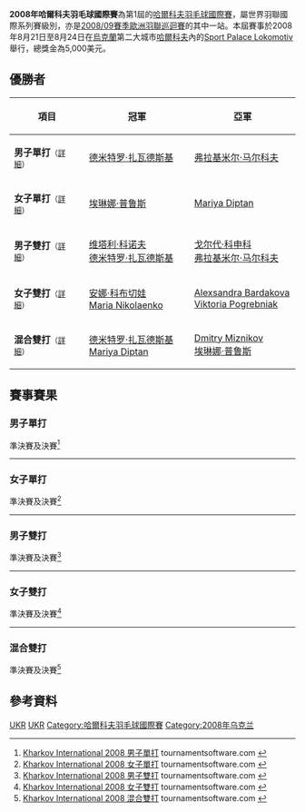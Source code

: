 {{noteTA|G1=Badminton
|1=zh-cn:哈尔科夫; zh-tw:卡爾可夫; zh-hk:哈爾科夫;
}}
{{infobox badminton event
|name           = 2008年哈爾科夫羽毛球國際賽
|image          = 
|size           = 
|caption        =
|dates          = 2008年8月21日－8月24日
|number_edition = 第1屆
|level          = 4B
|prize_money    = 5,000美元
|location       = {{UKR}}[[哈爾科夫|哈爾科夫]]
|venue          = Sport Palace Lokomotiv
|previous       = 
|next           = 2009年哈爾科夫羽毛球國際賽
}}
'''2008年哈爾科夫羽毛球國際賽'''為第1屆的[[哈爾科夫羽毛球國際賽|哈爾科夫羽毛球國際賽]]，屬世界羽聯國際系列賽級別，亦是[[2008/09賽季歐洲羽聯巡迴賽|2008/09賽季歐洲羽聯巡迴賽]]的其中一站。本屆賽事於2008年8月21日至8月24日在[[烏克蘭|烏克蘭]]第二大城市[[哈爾科夫|哈爾科夫]]內的[[Sport_Palace_Lokomotiv|Sport Palace Lokomotiv]]舉行，總獎金為5,000美元。

== 優勝者 ==
{| class=wikitable style="font-size:small"
!width="200"|項目
!width="250"|冠軍
!width="250"|亞軍
|-
|'''男子單打'''<small>（[[#男子單打|詳細]]）</small>
|{{flagicon|UKR}} [[德米特罗·扎瓦德斯基|德米特罗·扎瓦德斯基]]
|{{flagicon|RUS}} [[弗拉基米尔·马尔科夫|弗拉基米尔·马尔科夫]]
|-
|'''女子單打'''<small>（[[#女子單打|詳細]]）</small>
|{{flagicon|UKR}} [[埃琳娜·普鲁斯|埃琳娜·普鲁斯]]
|{{flagicon|UKR}} [[Mariya_Diptan|Mariya Diptan]]
|-
|'''男子雙打'''<small>（[[#男子雙打|詳細]]）</small>
|{{flagicon|UKR}} [[维塔利·科诺夫|维塔利·科诺夫]]<br/>{{flagicon|UKR}} [[德米特罗·扎瓦德斯基|德米特罗·扎瓦德斯基]]
|{{flagicon|RUS}} [[戈尔代·科申科|戈尔代·科申科]]<br/>{{flagicon|RUS}} [[弗拉基米尔·马尔科夫|弗拉基米尔·马尔科夫]]
|-
|'''女子雙打'''<small>（[[#女子雙打|詳細]]）</small>
|{{flagicon|UKR}} [[安娜·科布切娃|安娜·科布切娃]]<br/>{{flagicon|RUS}} [[Maria_Nikolaenko|Maria Nikolaenko]]
|{{flagicon|UKR}} [[Alexsandra_Bardakova|Alexsandra Bardakova]]<br/>{{flagicon|UKR}} [[Viktoria_Pogrebniak|Viktoria Pogrebniak]]
|-
|'''混合雙打'''<small>（[[#混合雙打|詳細]]）</small>
|{{flagicon|UKR}} [[德米特罗·扎瓦德斯基|德米特罗·扎瓦德斯基]]<br/>{{flagicon|UKR}} [[Mariya_Diptan|Mariya Diptan]]
|{{flagicon|UKR}} [[Dmitry_Miznikov|Dmitry Miznikov]]<br/>{{flagicon|UKR}} [[埃琳娜·普鲁斯|埃琳娜·普鲁斯]]
|}

== 賽事賽果 ==
=== 男子單打 ===
;準決賽及決賽<ref name="MS">[http://tournamentsoftware.com/sport/draw.aspx?id=989584D7-94D1-4A16-BF4C-2FF292858BCE&draw=21 Kharkov International 2008 男子單打] tournamentsoftware.com {{en}}</ref>
{{4TeamBracket-Tennis3-v2
| team-width=200
| RD1-seed1=1
| RD1-team1={{flagicon|UKR}} [[瓦列里·阿特拉什琴科夫|瓦列里·阿特拉什琴科夫]]
| RD1-score1-1=21
| RD1-score1-2=17
| RD1-score1-3=
| RD1-seed2=3/4
| RD1-team2='''{{flagicon|RUS}} [[弗拉基米尔·马尔科夫|弗拉基米尔·马尔科夫]]
| RD1-score2-1='''23
| RD1-score2-2='''21
| RD1-score2-3=

| RD1-seed3=3/4
| RD1-team3={{flagicon|UKR}} [[维塔利·科诺夫|维塔利·科诺夫]]
| RD1-score3-1=14
| RD1-score3-2=12
| RD1-score3-3=
| RD1-seed4=2
| RD1-team4='''{{flagicon|UKR}} [[德米特罗·扎瓦德斯基|德米特罗·扎瓦德斯基]]
| RD1-score4-1='''21
| RD1-score4-2='''21
| RD1-score4-3=

| RD2-seed1=3/4
| RD2-team1={{flagicon|RUS}} [[弗拉基米尔·马尔科夫|弗拉基米尔·马尔科夫]]
| RD2-score1-1=14
| RD2-score1-2=16
| RD2-score1-3=
| RD2-seed2=2
| RD2-team2='''{{flagicon|UKR}} [[德米特罗·扎瓦德斯基|德米特罗·扎瓦德斯基]]
| RD2-score2-1='''21
| RD2-score2-2='''21
| RD2-score2-3=
}}
----

=== 女子單打 ===
;準決賽及決賽<ref name="WS">[http://tournamentsoftware.com/sport/draw.aspx?id=989584D7-94D1-4A16-BF4C-2FF292858BCE&draw=49 Kharkov International 2008 女子單打] tournamentsoftware.com {{en}}</ref>
{{4TeamBracket-Tennis3-v2
| team-width=200
| RD1-seed1=1
| RD1-team1='''{{flagicon|UKR}} [[埃琳娜·普鲁斯|埃琳娜·普鲁斯]]
| RD1-score1-1='''21
| RD1-score1-2='''21
| RD1-score1-3=
| RD1-seed2=9/16
| RD1-team2={{flagicon|UKR}} [[纳塔利娅·沃伊切赫|纳塔利娅·沃伊切赫]]
| RD1-score2-1=12
| RD1-score2-2=18
| RD1-score2-3=

| RD1-seed3=9/16
| RD1-team3={{nowrap|{{flagicon|RUS}} [[埃琳娜·科门德鲁夫斯卡亚|埃琳娜·科门德鲁夫斯卡亚]]}}
| RD1-score3-1='''21
| RD1-score3-2=12
| RD1-score3-3=16
| RD1-seed4=2
| RD1-team4='''{{flagicon|UKR}} [[Mariya_Diptan|Mariya Diptan]]
| RD1-score4-1=14
| RD1-score4-2='''21
| RD1-score4-3='''21

| RD2-seed1=1
| RD2-team1='''{{flagicon|UKR}} [[埃琳娜·普鲁斯|埃琳娜·普鲁斯]]
| RD2-score1-1='''21
| RD2-score1-2=20
| RD2-score1-3='''21
| RD2-seed2=2
| RD2-team2={{flagicon|UKR}} [[Mariya_Diptan|Mariya Diptan]]
| RD2-score2-1=13
| RD2-score2-2='''22
| RD2-score2-3=17
}}
----

=== 男子雙打 ===
;準決賽及決賽<ref name="MD">[http://tournamentsoftware.com/sport/draw.aspx?id=989584D7-94D1-4A16-BF4C-2FF292858BCE&draw=56 Kharkov International 2008 男子雙打] tournamentsoftware.com {{en}}</ref>
{{4TeamBracket-Tennis3-v2
| team-width=200
| RD1-seed1=1
| RD1-team1='''{{flagicon|UKR}} [[维塔利·科诺夫|维塔利·科诺夫]]<br/> {{flagicon|UKR}} [[德米特罗·扎瓦德斯基|德米特罗·扎瓦德斯基]]
| RD1-score1-1=13
| RD1-score1-2='''22
| RD1-score1-3='''21
| RD1-seed2=3/4
| RD1-team2={{flagicon|UKR}} [[瓦列里·阿特拉什琴科夫|瓦列里·阿特拉什琴科夫]]<br/> {{flagicon|UKR}} [[格奥尔基·纳塔罗夫|格奥尔基·纳塔罗夫]]
| RD1-score2-1='''21
| RD1-score2-2=20
| RD1-score2-3=19

| RD1-seed3=3/4
| RD1-team3='''{{flagicon|RUS}} [[戈尔代·科申科|戈尔代·科申科]]<br/> {{flagicon|RUS}} [[弗拉基米尔·马尔科夫|弗拉基米尔·马尔科夫]]
| RD1-score3-1='''21
| RD1-score3-2=17
| RD1-score3-3='''21
| RD1-seed4=2
| RD1-team4={{flagicon|UKR}} [[Dmitry_Miznikov|Dmitry Miznikov]]<br/> {{flagicon|RUS}} [[尼古拉·尼科拉恩科|尼古拉·尼科拉恩科]]
| RD1-score4-1=9
| RD1-score4-2='''21
| RD1-score4-3=18

| RD2-seed1=1
| RD2-team1='''{{flagicon|UKR}} [[维塔利·科诺夫|维塔利·科诺夫]]<br/> {{flagicon|UKR}} [[德米特罗·扎瓦德斯基|德米特罗·扎瓦德斯基]]
| RD2-score1-1=
| RD2-score1-2=
| RD2-score1-3=
| RD2-seed2=3/4
| RD2-team2={{flagicon|RUS}} [[戈尔代·科申科|戈尔代·科申科]] (棄權)<br/> {{flagicon|RUS}} [[弗拉基米尔·马尔科夫|弗拉基米尔·马尔科夫]]
| RD2-score2-1=
| RD2-score2-2=
| RD2-score2-3=
}}
----

=== 女子雙打 ===
;準決賽及決賽<ref name="WD">[http://tournamentsoftware.com/sport/draw.aspx?id=989584D7-94D1-4A16-BF4C-2FF292858BCE&draw=54 Kharkov International 2008 女子雙打] tournamentsoftware.com {{en}}</ref>
{{4TeamBracket-Tennis3-v2
| team-width=200
| RD1-seed1=1
| RD1-team1={{flagicon|UKR}} [[Mariya_Diptan|Mariya Diptan]]<br/> {{flagicon|UKR}} [[Olena_Mashchenko|Olena Mashchenko]]
| RD1-score1-1=15
| RD1-score1-2=14
| RD1-score1-3=
| RD1-seed2=3/4
| RD1-team2='''{{flagicon|UKR}} [[安娜·科布切娃|安娜·科布切娃]]<br/> {{flagicon|RUS}} [[Maria_Nikolaenko|Maria Nikolaenko]]
| RD1-score2-1='''21
| RD1-score2-2='''21
| RD1-score2-3=

| RD1-seed3=3/4
| RD1-team3='''{{flagicon|UKR}} [[Alexsandra_Bardakova|Alexsandra Bardakova]]<br/> {{flagicon|UKR}} [[Viktoria_Pogrebniak|Viktoria Pogrebniak]]
| RD1-score3-1=13
| RD1-score3-2='''21
| RD1-score3-3='''21
| RD1-seed4=2
| RD1-team4={{flagicon|UKR}} [[埃琳娜·普鲁斯|埃琳娜·普鲁斯]]<br/> {{flagicon|UKR}} [[Olga_Pyvovarova|Olga Pyvovarova]]
| RD1-score4-1='''21
| RD1-score4-2=14
| RD1-score4-3=19

| RD2-seed1=3/4
| RD2-team1='''{{flagicon|UKR}} [[安娜·科布切娃|安娜·科布切娃]]<br/> {{flagicon|RUS}} [[Maria_Nikolaenko|Maria Nikolaenko]]
| RD2-score1-1='''21
| RD2-score1-2='''21
| RD2-score1-3=
| RD2-seed2=3/4
| RD2-team2={{flagicon|UKR}} [[Alexsandra_Bardakova|Alexsandra Bardakova]]<br/> {{flagicon|UKR}} [[Viktoria_Pogrebniak|Viktoria Pogrebniak]]
| RD2-score2-1=19
| RD2-score2-2=16
| RD2-score2-3=
}}
----

=== 混合雙打 ===
;準決賽及決賽<ref name="XD">[http://tournamentsoftware.com/sport/draw.aspx?id=989584D7-94D1-4A16-BF4C-2FF292858BCE&draw=52 Kharkov International 2008 混合雙打] tournamentsoftware.com {{en}}</ref>
{{4TeamBracket-Tennis3-v2
| team-width=200
| RD1-seed1=1
| RD1-team1='''{{flagicon|UKR}} [[德米特罗·扎瓦德斯基|德米特罗·扎瓦德斯基]]<br/> {{flagicon|UKR}} [[Mariya_Diptan|Mariya Diptan]]
| RD1-score1-1='''21
| RD1-score1-2='''23
| RD1-score1-3=
| RD1-seed2=3/4
| RD1-team2={{flagicon|RUS}} [[弗拉基米尔·马尔科夫|弗拉基米尔·马尔科夫]]<br/> {{flagicon|RUS}} [[Alina_Abramovich|Alina Abramovich]]
| RD1-score2-1=16
| RD1-score2-2=21
| RD1-score2-3=

| RD1-seed3=3/4
| RD1-team3={{flagicon|UKR}} [[维塔利·科诺夫|维塔利·科诺夫]]<br/> {{flagicon|UKR}} [[Olena_Mashchenko|Olena Mashchenko]]
| RD1-score3-1=16
| RD1-score3-2=17
| RD1-score3-3=
| RD1-seed4=2
| RD1-team4='''{{flagicon|UKR}} [[Dmitry_Miznikov|Dmitry Miznikov]]<br/> {{flagicon|UKR}} [[埃琳娜·普鲁斯|埃琳娜·普鲁斯]]
| RD1-score4-1='''21
| RD1-score4-2='''21
| RD1-score4-3=

| RD2-seed1=1
| RD2-team1='''{{flagicon|UKR}} [[德米特罗·扎瓦德斯基|德米特罗·扎瓦德斯基]]<br/> {{flagicon|UKR}} [[Mariya_Diptan|Mariya Diptan]]
| RD2-score1-1='''21
| RD2-score1-2='''21
| RD2-score1-3=
| RD2-seed2=2
| RD2-team2={{flagicon|UKR}} [[Dmitry_Miznikov|Dmitry Miznikov]]<br/> {{flagicon|UKR}} [[埃琳娜·普鲁斯|埃琳娜·普鲁斯]]
| RD2-score2-1=19
| RD2-score2-2=15
| RD2-score2-3=
}}

== 參考資料 ==
{{Reflist}}

[[Category:2008年世界羽聯國際系列賽|UKR]]
[[Category:2008/09賽季歐洲羽聯巡迴賽|UKR]]
[[Category:哈爾科夫羽毛球國際賽|Category:哈爾科夫羽毛球國際賽]]
[[Category:2008年乌克兰|Category:2008年乌克兰]]